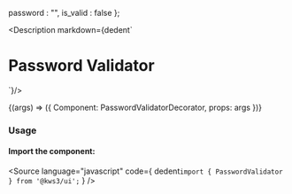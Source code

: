 
  password : "",
  is_valid : false
};

<Meta
  title="Forms/PasswordValidator"
  component={PasswordValidator}
  args={args}
/>

<Description markdown={dedent`
# Password Validator
`}/>

<Canvas>
  <Story
  name="PasswordValidator"
  args={args}
  >
  {(args) => ({
    Component: PasswordValidatorDecorator,
    props: args
  })}
  </Story>
</Canvas>

<ArgsTable story="PasswordValidator" />

### Usage
#### Import the component:
<Source
  language="javascript"
  code={
    dedent`import { PasswordValidator } from '@kws3/ui';`
  }
/>
